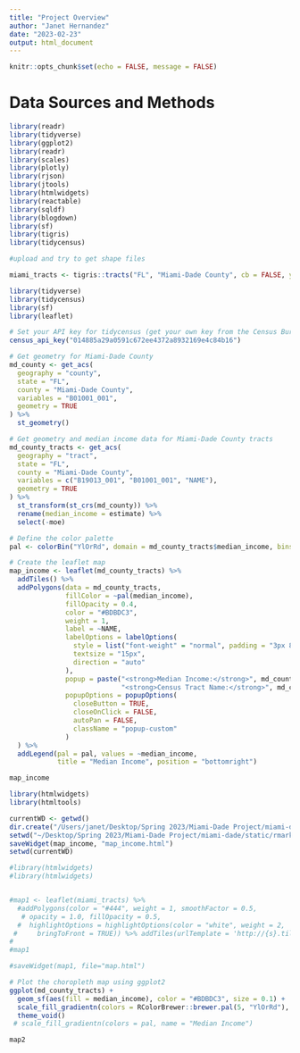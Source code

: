 ```yaml
---
title: "Project Overview"
author: "Janet Hernandez"
date: "2023-02-23"
output: html_document
---
```


```r
knitr::opts_chunk$set(echo = FALSE, message = FALSE)
```

# Data Sources and Methods

```r
library(readr)
library(tidyverse)
library(ggplot2)
library(readr)
library(scales)
library(plotly)
library(rjson)
library(jtools)
library(htmlwidgets)
library(reactable)
library(sqldf)
library(blogdown)
library(sf)
library(tigris)
library(tidycensus)

#upload and try to get shape files

miami_tracts <- tigris::tracts("FL", "Miami-Dade County", cb = FALSE, year = 2010)


```

```r

library(tidyverse)
library(tidycensus)
library(sf)
library(leaflet)

# Set your API key for tidycensus (get your own key from the Census Bureau):
census_api_key("014885a29a0591c672ee4372a8932169e4c84b16")

# Get geometry for Miami-Dade County
md_county <- get_acs(
  geography = "county", 
  state = "FL", 
  county = "Miami-Dade County", 
  variables = "B01001_001",
  geometry = TRUE
) %>% 
  st_geometry()

# Get geometry and median income data for Miami-Dade County tracts
md_county_tracts <- get_acs(
  geography = "tract",
  state = "FL",
  county = "Miami-Dade County",
  variables = c("B19013_001", "B01001_001", "NAME"),
  geometry = TRUE
) %>%
  st_transform(st_crs(md_county)) %>%
  rename(median_income = estimate) %>%
  select(-moe)

# Define the color palette
pal <- colorBin("YlOrRd", domain = md_county_tracts$median_income, bins = 15)

# Create the leaflet map
map_income <- leaflet(md_county_tracts) %>%
  addTiles() %>%
  addPolygons(data = md_county_tracts, 
              fillColor = ~pal(median_income),
              fillOpacity = 0.4,
              color = "#BDBDC3",
              weight = 1,
              label = ~NAME,
              labelOptions = labelOptions(
                style = list("font-weight" = "normal", padding = "3px 8px"),
                textsize = "15px",
                direction = "auto"
              ),
              popup = paste("<strong>Median Income:</strong>", md_county_tracts$median_income, "<br>",
                            "<strong>Census Tract Name:</strong>", md_county_tracts$NAME),
              popupOptions = popupOptions(
                closeButton = TRUE,
                closeOnClick = FALSE,
                autoPan = FALSE,
                className = "popup-custom"
              )
  ) %>%
  addLegend(pal = pal, values = ~median_income, 
            title = "Median Income", position = "bottomright")

map_income

library(htmlwidgets)
library(htmltools)

currentWD <- getwd()
dir.create("/Users/janet/Desktop/Spring 2023/Miami-Dade Project/miami-dade/content/en/post/static/leaflet", showWarnings = FALSE)
setwd("~/Desktop/Spring 2023/Miami-Dade Project/miami-dade/static/rmarkdown-libs/leaflet")
saveWidget(map_income, "map_income.html")
setwd(currentWD)

```

```r
#library(htmlwidgets)
#library(htmlwidgets)


#map1 <- leaflet(miami_tracts) %>%
  #addPolygons(color = "#444", weight = 1, smoothFactor = 0.5,
   # opacity = 1.0, fillOpacity = 0.5,
  #  highlightOptions = highlightOptions(color = "white", weight = 2,
 #     bringToFront = TRUE)) %>% addTiles(urlTemplate = 'http://{s}.tile.openstreetmap.org/{z}/{x}/{y}.png')
#
#map1

#saveWidget(map1, file="map.html")
```

```r

# Plot the choropleth map using ggplot2
ggplot(md_county_tracts) +
  geom_sf(aes(fill = median_income), color = "#BDBDC3", size = 0.1) +
  scale_fill_gradientn(colors = RColorBrewer::brewer.pal(5, "YlOrRd"), name = "Median Income") +
  theme_void()
 # scale_fill_gradientn(colors = pal, name = "Median Income") 

map2

```
